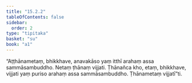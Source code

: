 ```yaml
---
title: "15.2.2"
tableOfContents: false
sidebar:
  order: 2
type: "tipitaka"
basket: "su"
book: "a1"
---
```



<DynamicBreadcrumb />

<Division number="279" book="a1" bookNo="15" page="30">

<Paragraph number="370" book="a1">
“Aṭṭhānametaṃ, bhikkhave, anavakāso yaṃ itthī arahaṃ assa sammāsambuddho. Netaṃ ṭhānaṃ vijjati. Ṭhānañca kho, etaṃ, bhikkhave, vijjati yaṃ puriso arahaṃ assa sammāsambuddho. Ṭhānametaṃ vijjatī”ti.
</Paragraph>
</Division>
